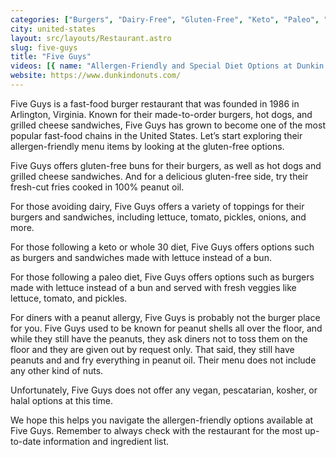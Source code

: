 ```yaml
---
categories: ["Burgers", "Dairy-Free", "Gluten-Free", "Keto", "Paleo", "Whole30"]
city: united-states
layout: src/layouts/Restaurant.astro
slug: five-guys
title: "Five Guys"
videos: [{ name: "Allergen-Friendly and Special Diet Options at Dunkin' Donuts", url: "https://www.youtube.com/watch?v=n8RCbf_7wmU" }]
website: https://www.dunkindonuts.com/
---
```

Five Guys is a fast-food burger restaurant that was founded in 1986 in Arlington, Virginia. Known for their made-to-order burgers, hot dogs, and grilled cheese sandwiches, Five Guys has grown to become one of the most popular fast-food chains in the United States. Let’s start exploring their allergen-friendly menu items by looking at the gluten-free options.

Five Guys offers gluten-free buns for their burgers, as well as hot dogs and grilled cheese sandwiches. And for a delicious gluten-free side, try their fresh-cut fries cooked in 100% peanut oil.

For those avoiding dairy, Five Guys offers a variety of toppings for their burgers and sandwiches, including lettuce, tomato, pickles, onions, and more.

For those following a keto or whole 30 diet, Five Guys offers options such as burgers and sandwiches made with lettuce instead of a bun.

For those following a paleo diet, Five Guys offers options such as burgers made with lettuce instead of a bun and served with fresh veggies like lettuce, tomato, and pickles.

For diners with a peanut allergy, Five Guys is probably not the burger place for you. Five Guys used to be known for peanut shells all over the floor, and while they still have the peanuts, they ask diners not to toss them on the floor and they are given out by request only. That said, they still have peanuts and and fry everything in peanut oil. Their menu does not include any other kind of nuts.

Unfortunately, Five Guys does not offer any vegan, pescatarian, kosher, or halal options at this time.

We hope this helps you navigate the allergen-friendly options available at Five Guys. Remember to always check with the restaurant for the most up-to-date information and ingredient list.

